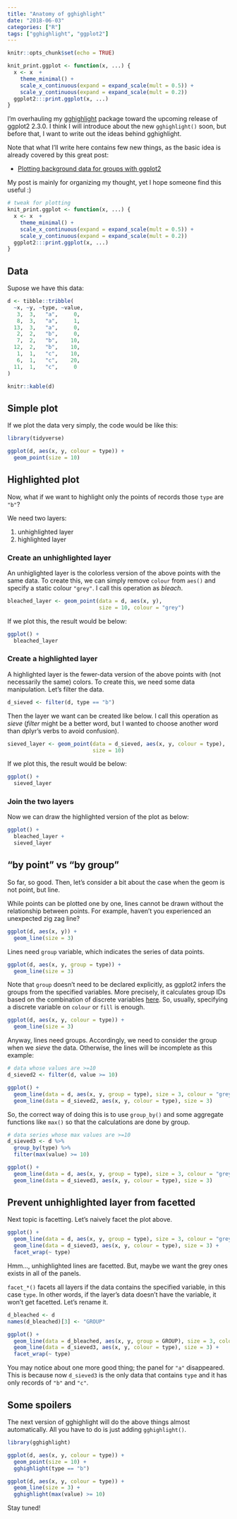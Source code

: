 ```yaml
---
title: "Anatomy of gghighlight"
date: "2018-06-03"
categories: ["R"]
tags: ["gghighlight", "ggplot2"]
---
```


```r
knitr::opts_chunk$set(echo = TRUE)

knit_print.ggplot <- function(x, ...) {
  x <- x  +
    theme_minimal() +
    scale_x_continuous(expand = expand_scale(mult = 0.5)) +
    scale_y_continuous(expand = expand_scale(mult = 0.2))
  ggplot2:::print.ggplot(x, ...)
}
```

I'm overhauling my [gghighlight](https://github.com/yutannihilation/gghighlight) package toward the upcoming release of ggplot2 2.3.0. I think I will introduce about the new `gghighlight()` soon, but before that, I want to write out the ideas behind gghighlight.

Note that what I'll write here contains few new things, as the basic idea is already covered by this great post:

* [Plotting background data for groups with ggplot2](https://drsimonj.svbtle.com/plotting-background-data-for-groups-with-ggplot2)

My post is mainly for organizing my thought, yet I hope someone find this useful :)

```r
# tweak for plotting
knit_print.ggplot <- function(x, ...) {
  x <- x  +
    theme_minimal() +
    scale_x_continuous(expand = expand_scale(mult = 0.5)) +
    scale_y_continuous(expand = expand_scale(mult = 0.2))
  ggplot2:::print.ggplot(x, ...)
}
```


## Data

Supose we have this data:

```r
d <- tibble::tribble(
  ~x, ~y, ~type, ~value,
   3,  3,   "a",     0,
   8,  3,   "a",     1,
  13,  3,   "a",     0,
   2,  2,   "b",     0,
   7,  2,   "b",    10,
  12,  2,   "b",    10,
   1,  1,   "c",    10,
   6,  1,   "c",    20,
  11,  1,   "c",     0
)

knitr::kable(d)
```

## Simple plot

If we plot the data very simply, the code would be like this:

```r
library(tidyverse)

ggplot(d, aes(x, y, colour = type)) +
  geom_point(size = 10)
```

## Highlighted plot

Now, what if we want to highlight only the points of records those `type` are `"b"`?

We need two layers:

1. unhighlighted layer
2. highlighted layer

### Create an unhighlighted layer

An unhiglighted layer is the colorless version of the above points with the same data.
To create this, we can simply remove `colour` from `aes()` and specify a static colour `"grey"`. I call this operation as *bleach*.

```r
bleached_layer <- geom_point(data = d, aes(x, y),
                             size = 10, colour = "grey")
```

If we plot this, the result would be below:

```r
ggplot() +
  bleached_layer
```

### Create a highlighted layer

A highlighted layer is the fewer-data version of the above points with (not necessarily the same) colors.
To create this, we need some data manipulation. Let's filter the data.

```r
d_sieved <- filter(d, type == "b")
```

Then the layer we want can be created like below. I call this operation as *sieve* (*filter* might be a better word, but I wanted to choose another word than dplyr's verbs to avoid confusion).

```r
sieved_layer <- geom_point(data = d_sieved, aes(x, y, colour = type),
                           size = 10)
```

If we plot this, the result would be below:

```r
ggplot() +
  sieved_layer
```

### Join the two layers

Now we can draw the highlighted version of the plot as below:

```r
ggplot() +
  bleached_layer +
  sieved_layer
```

## "by point" vs "by group"

So far, so good. Then, let's consider a bit about the case when the geom is not point, but line.

While points can be plotted one by one, lines cannot be drawn without the relationship between points. For example, haven't you experienced an unexpected zig zag line?

```r
ggplot(d, aes(x, y)) +
  geom_line(size = 3)
```

Lines need `group` variable, which indicates the series of data points.

```r
ggplot(d, aes(x, y, group = type)) +
  geom_line(size = 3)
```

Note that `group` doesn't need to be declared explicitly, as ggplot2 infers the groups from the specified variables. More precisely, it calculates group IDs based on the combination of discrete variables [here](https://github.com/tidyverse/ggplot2/blob/8778b48b37d8b7e41c0f4f213031fb47810e70aa/R/grouping.r#L11-L28). So, usually, specifying a discrete variable on `colour` or `fill` is enough.

```r
ggplot(d, aes(x, y, colour = type)) +
  geom_line(size = 3)
```

Anyway, lines need groups. Accordingly, we need to consider the group when we *sieve* the data. Otherwise, the lines will be incomplete as this example:

```r
# data whose values are >=10
d_sieved2 <- filter(d, value >= 10)

ggplot() +
  geom_line(data = d, aes(x, y, group = type), size = 3, colour = "grey") +
  geom_line(data = d_sieved2, aes(x, y, colour = type), size = 3)
```

So, the correct way of doing this is to use `group_by()` and some aggregate functions like `max()` so that the calculations are done by group.

```r
# data series whose max values are >=10
d_sieved3 <- d %>%
  group_by(type) %>% 
  filter(max(value) >= 10)

ggplot() +
  geom_line(data = d, aes(x, y, group = type), size = 3, colour = "grey") +
  geom_line(data = d_sieved3, aes(x, y, colour = type), size = 3)
```

## Prevent unhighlighted layer from facetted

Next topic is facetting. Let's naively facet the plot above.

```r
ggplot() +
  geom_line(data = d, aes(x, y, group = type), size = 3, colour = "grey") +
  geom_line(data = d_sieved3, aes(x, y, colour = type), size = 3) +
  facet_wrap(~ type)
```

Hmm..., unhighlighted lines are facetted. But, maybe we want the grey ones exists in all of the panels.

`facet_*()` facets all layers if the data contains the specified variable, in this case `type`. In other words, if the layer's data doesn't have the variable, it won't get facetted. Let's rename it.

```r
d_bleached <- d
names(d_bleached)[3] <- "GROUP"

ggplot() +
  geom_line(data = d_bleached, aes(x, y, group = GROUP), size = 3, colour = "grey") +
  geom_line(data = d_sieved3, aes(x, y, colour = type), size = 3) +
  facet_wrap(~ type)
```

You may notice about one more good thing; the panel for `"a"` disappeared.
This is because now `d_sieved3` is the only data that contains `type` and it has only records of `"b"` and `"c"`.

## Some spoilers

The next version of gghighlight will do the above things almost automatically. All you have to do is just adding `gghighlight()`.

```r
library(gghighlight)

ggplot(d, aes(x, y, colour = type)) +
  geom_point(size = 10) +
  gghighlight(type == "b")
```

```r
ggplot(d, aes(x, y, colour = type)) +
  geom_line(size = 3) +
  gghighlight(max(value) >= 10)
```

Stay tuned!